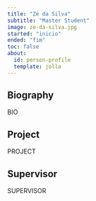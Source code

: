 ```yaml
---
title: "Zé da Silva"
subtitle: "Master Student"
image: ze-da-silva.jpg
started: "inicio"
ended: "fim"
toc: false
about:
  id: person-profile
  template: jolla
---
```


:::{#person-profile}
## Biography
BIO

## Project
PROJECT

## Supervisor
SUPERVISOR
:::